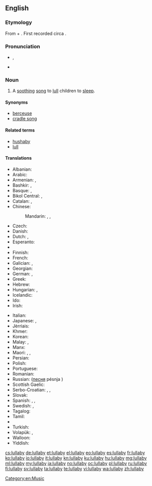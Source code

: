 ==English==

{{wikipedia}}

===Etymology===
From {{etyl|enm|en}} {{term|lullen||to [[lull]]|lang=emn}} + {{term|bye|lang=en}}. First recorded circa {{w|1560}}.

===Pronunciation===
* {{IPA|/ˈlʌləbaɪ/}}, {{X-SAMPA|/"lVl@baI/}}
* {{audio|en-us-lullabye.ogg|Audio (US)}}

===Noun===
{{en-noun|lullabies}}

# A [[soothing]] [[song]] to [[lull]] children to [[sleep]].

====Synonyms====
* [[berceuse]]
* [[cradle song]]

====Related terms====
* [[hushaby]]
* [[lull]]

====Translations====
{{trans-top|a soothing song to lull children to sleep}}
* Albanian: {{t-|sq|nina-nanë}}
* Arabic: {{t-|ar|تهويدة|f|tr=tahwīda}}
* Armenian: {{t-|hy|օրոր|tr=ōror}}, {{t-|hy|օրորոցային|tr=ōrorocʿayin|sc=Armn}}
* Bashkir: {{tø|ba|сәңгелдәк йыры|sc=Cyrl}}, {{tø|ba|бишек йыры|sc=Cyrl}}
* Basque: {{t-|eu|lo-kanta}}, {{t-|eu|sehaska-kanta}}
* Bikol Central: {{tø|bcl|lúlay}}, {{tø|bcl|layláy}}
* Catalan: {{t-|ca|cançó de bressol|f}}, {{t-|ca|vou-verivou|m}}
* Chinese:
*: Mandarin: {{t|cmn|催眠曲|tr=cuīmiánqǔ|sc=Hani}}, {{t|cmn|搖籃曲|sc=Hani}}, {{t|cmn|摇篮曲|tr=yáolánqǔ|sc=Hani}}
* Czech: {{t+|cs|ukolébavka|f}}
* Danish: {{t-|da|godnatsang}}
* Dutch: {{t+|nl|slaapliedje|n}}, {{t-|nl|wiegeliedje|n}}
* Esperanto: {{t-|eo|lulkanto}}
* {{trreq|et}}
* Finnish: {{t+|fi|tuutulaulu}}
* French: {{t+|fr|berceuse|f}}
* Galician: {{t+|gl|nana|f}}, {{t-|gl|arrolo|m}}
* Georgian: {{t-|ka|იავნანა|tr=iavnana|sc=Geor}}
* German: {{t+|de|Schlaflied|n}}, {{t+|de|Wiegenlied|n}}
* Greek: {{t+|el|νανούρισμα|n|tr=nanourisma|sc=Grek}}
* Hebrew: {{t+|he|שיר ערש|m|tr=shir eres}}
* Hungarian: {{t+|hu|altatódal}}, {{t+|hu|bölcsődal}}
* Icelandic: {{t+|is|vögguvísa|f}}
* Ido: {{t+|io|bersokanto}}
* Irish: {{t-|ga|suantraí|f}}
{{trans-mid}}
* Italian: {{t+|it|ninna nanna|f}}
* Japanese: {{t-|ja|子守歌|tr=こもりうた, komori-uta}}, {{t-|ja|ララバイ|tr=rarabai}}
* Jèrriais: {{tø|roa-jer|bèrcheuse|f}}
* Khmer: {{t-|km|ទំនុកបំពេរ|tr=tumnuk bɑmpee|sc=Khmr}}
* Korean: {{t+|ko|자장가|tr=jajangga|sc=Hang}}
* Malay: {{t-|ms|dondang}}, {{t-|ms|nyannyan pengulit}}
* Manx: {{t-|gv|arrane cadlee|m}}
* Maori: {{t-|mi|ngaaoriori}}, {{t-|mi|poopoo}}, {{t-|mi|taiapo}}
* Persian: {{t+|fa|لالایی|tr=lâlâyi}}
* Polish: {{t+|pl|kołysanka|f}}
* Portuguese: {{t-|pt|canção de ninar|f}}
* Romanian: {{t-|ro|cântec de leagăn|n}}
* Russian: {{t+|ru|колыбельная|f|tr=kolybél'naja}} ([[песня]] pésnja {{f}})
* Scottish Gaelic: {{t-|gd|òran tàlaidh|m}}
* Serbo-Croatian: {{t-|sh|uspavanka|f}}, {{t-|sh|uljuljka|f}}, {{t-|sh|ukolevka}}
* Slovak: {{t-|sk|uspávanka|f}}
* Spanish: {{t+|es|canción de cuna|f}}, {{t+|es|nana|f}}, {{t-|es|canto de cuna|m}}
* Swedish: {{t+|sv|vaggvisa|c}}, {{t-|sv|godnattsång|c}}
* Tagalog: {{t-|tl|oyayi}}
* Tamil: {{t+|ta|தாலாட்டு|tr=tālāttu}}
* {{trreq|th}}
* Turkish: {{t+|tr|ninni}}
* Volapük: {{t-|vo|klädömakanit}}, {{t-|vo|klädömalid}}
* Walloon: {{t+|wa|hosseuse|f}}
* Yiddish: {{t-|yi|וויגליד|n|tr=viglid|sc=Hebr}}
{{trans-bottom}}

[[Category:en:Music]]

[[cs:lullaby]]
[[de:lullaby]]
[[et:lullaby]]
[[el:lullaby]]
[[eo:lullaby]]
[[es:lullaby]]
[[fr:lullaby]]
[[ko:lullaby]]
[[io:lullaby]]
[[it:lullaby]]
[[kn:lullaby]]
[[ku:lullaby]]
[[hu:lullaby]]
[[mg:lullaby]]
[[ml:lullaby]]
[[my:lullaby]]
[[ja:lullaby]]
[[no:lullaby]]
[[oc:lullaby]]
[[pl:lullaby]]
[[ru:lullaby]]
[[fi:lullaby]]
[[sv:lullaby]]
[[ta:lullaby]]
[[te:lullaby]]
[[vi:lullaby]]
[[wa:lullaby]]
[[zh:lullaby]]